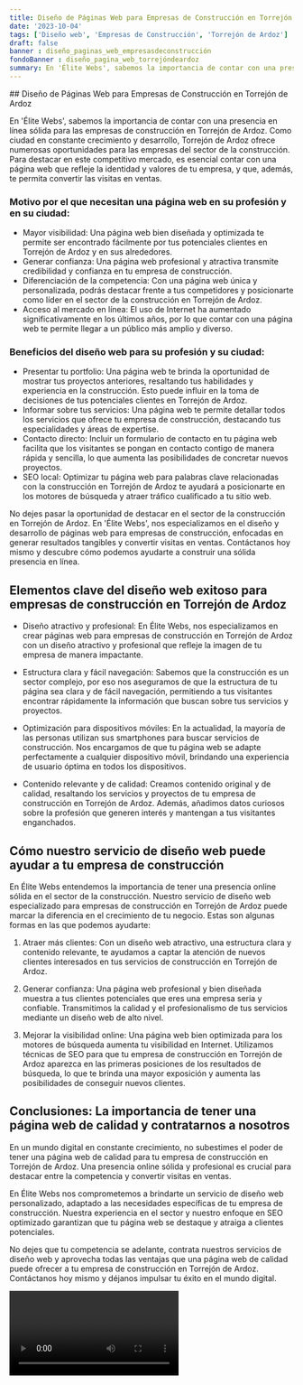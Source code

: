 ```yaml
---
title: Diseño de Páginas Web para Empresas de Construcción en Torrejón de Ardoz
date: '2023-10-04'
tags: ['Diseño web', 'Empresas de Construcción', 'Torrejón de Ardoz']
draft: false
banner : diseño_paginas_web_empresasdeconstrucción
fondoBanner : diseño_pagina_web_torrejóndeardoz
summary: En 'Élite Webs', sabemos la importancia de contar con una presencia en línea sólida para las empresas de construcción en Torrejón de Ardoz. Como ciudad en constante crecimiento y desarrollo, Torrejón de Ardoz ofrece numerosas oportunidades para las empresas del sector de la construcción. Para destacar en este competitivo mercado, es esencial contar con una página web que refleje la identidad y valores de tu empresa, y que, además, te permita convertir las visitas en ventas.
---
```


\## Diseño de Páginas Web para Empresas de Construcción en Torrejón de Ardoz

En 'Élite Webs', sabemos la importancia de contar con una presencia en línea sólida para las empresas de construcción en Torrejón de Ardoz. Como ciudad en constante crecimiento y desarrollo, Torrejón de Ardoz ofrece numerosas oportunidades para las empresas del sector de la construcción. Para destacar en este competitivo mercado, es esencial contar con una página web que refleje la identidad y valores de tu empresa, y que, además, te permita convertir las visitas en ventas.

### Motivo por el que necesitan una página web en su profesión y en su ciudad:

- Mayor visibilidad: Una página web bien diseñada y optimizada te permite ser encontrado fácilmente por tus potenciales clientes en Torrejón de Ardoz y en sus alrededores.
- Generar confianza: Una página web profesional y atractiva transmite credibilidad y confianza en tu empresa de construcción.
- Diferenciación de la competencia: Con una página web única y personalizada, podrás destacar frente a tus competidores y posicionarte como líder en el sector de la construcción en Torrejón de Ardoz.
- Acceso al mercado en línea: El uso de Internet ha aumentado significativamente en los últimos años, por lo que contar con una página web te permite llegar a un público más amplio y diverso.

### Beneficios del diseño web para su profesión y su ciudad:

- Presentar tu portfolio: Una página web te brinda la oportunidad de mostrar tus proyectos anteriores, resaltando tus habilidades y experiencia en la construcción. Esto puede influir en la toma de decisiones de tus potenciales clientes en Torrejón de Ardoz.
- Informar sobre tus servicios: Una página web te permite detallar todos los servicios que ofrece tu empresa de construcción, destacando tus especialidades y áreas de expertise.
- Contacto directo: Incluir un formulario de contacto en tu página web facilita que los visitantes se pongan en contacto contigo de manera rápida y sencilla, lo que aumenta las posibilidades de concretar nuevos proyectos.
- SEO local: Optimizar tu página web para palabras clave relacionadas con la construcción en Torrejón de Ardoz te ayudará a posicionarte en los motores de búsqueda y atraer tráfico cualificado a tu sitio web.

No dejes pasar la oportunidad de destacar en el sector de la construcción en Torrejón de Ardoz. En 'Élite Webs', nos especializamos en el diseño y desarrollo de páginas web para empresas de construcción, enfocadas en generar resultados tangibles y convertir visitas en ventas. Contáctanos hoy mismo y descubre cómo podemos ayudarte a construir una sólida presencia en línea.

<GifSeo />

<Cta />

## Elementos clave del diseño web exitoso para empresas de construcción en Torrejón de Ardoz

- Diseño atractivo y profesional: En Élite Webs, nos especializamos en crear páginas web para empresas de construcción en Torrejón de Ardoz con un diseño atractivo y profesional que refleje la imagen de tu empresa de manera impactante.

- Estructura clara y fácil navegación: Sabemos que la construcción es un sector complejo, por eso nos aseguramos de que la estructura de tu página sea clara y de fácil navegación, permitiendo a tus visitantes encontrar rápidamente la información que buscan sobre tus servicios y proyectos.

- Optimización para dispositivos móviles: En la actualidad, la mayoría de las personas utilizan sus smartphones para buscar servicios de construcción. Nos encargamos de que tu página web se adapte perfectamente a cualquier dispositivo móvil, brindando una experiencia de usuario óptima en todos los dispositivos.

- Contenido relevante y de calidad: Creamos contenido original y de calidad, resaltando los servicios y proyectos de tu empresa de construcción en Torrejón de Ardoz. Además, añadimos datos curiosos sobre la profesión que generen interés y mantengan a tus visitantes enganchados.

## Cómo nuestro servicio de diseño web puede ayudar a tu empresa de construcción

En Élite Webs entendemos la importancia de tener una presencia online sólida en el sector de la construcción. Nuestro servicio de diseño web especializado para empresas de construcción en Torrejón de Ardoz puede marcar la diferencia en el crecimiento de tu negocio. Estas son algunas formas en las que podemos ayudarte:

1. Atraer más clientes: Con un diseño web atractivo, una estructura clara y contenido relevante, te ayudamos a captar la atención de nuevos clientes interesados en tus servicios de construcción en Torrejón de Ardoz. 

2. Generar confianza: Una página web profesional y bien diseñada muestra a tus clientes potenciales que eres una empresa seria y confiable. Transmitimos la calidad y el profesionalismo de tus servicios mediante un diseño web de alto nivel.

3. Mejorar la visibilidad online: Una página web bien optimizada para los motores de búsqueda aumenta tu visibilidad en Internet. Utilizamos técnicas de SEO para que tu empresa de construcción en Torrejón de Ardoz aparezca en las primeras posiciones de los resultados de búsqueda, lo que te brinda una mayor exposición y aumenta las posibilidades de conseguir nuevos clientes.

## Conclusiones: La importancia de tener una página web de calidad y contratarnos a nosotros

En un mundo digital en constante crecimiento, no subestimes el poder de tener una página web de calidad para tu empresa de construcción en Torrejón de Ardoz. Una presencia online sólida y profesional es crucial para destacar entre la competencia y convertir visitas en ventas.

En Élite Webs nos comprometemos a brindarte un servicio de diseño web personalizado, adaptado a las necesidades específicas de tu empresa de construcción. Nuestra experiencia en el sector y nuestro enfoque en SEO optimizado garantizan que tu página web se destaque y atraiga a clientes potenciales.

No dejes que tu competencia se adelante, contrata nuestros servicios de diseño web y aprovecha todas las ventajas que una página web de calidad puede ofrecer a tu empresa de construcción en Torrejón de Ardoz. Contáctanos hoy mismo y déjanos impulsar tu éxito en el mundo digital.

<Video />

<CtaBot job='Empresas de Construcción' city='Torrejón de Ardoz'/>

<Gmaps query='Torrejón de Ardoz+españa+maps' />